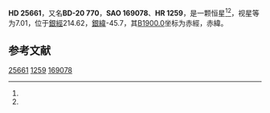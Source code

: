 {{Starbox begin
| name = HD 25661
}}
{{Starbox observe
| epoch = [[J2000.0|J2000.0]]
| constell = {{星座名待查}}<ref name=SIMBAD>{{cite web
 | url=http://simbad.u-strasbg.fr/simbad/sim-id?Ident=HR+1259
 | title=Pulsating variable Star
 | publisher=Centre de Données astronomiques de Strasbourg
 | work=SIMBAD
 | accessdate=2012-07-13
 | archive-date=2016-03-16
 | archive-url=https://web.archive.org/web/20160316185414/http://simbad.u-strasbg.fr/simbad/sim-id?Ident=HR+1259
 | dead-url=no
 }}</ref><ref name=DATA>{{cite web
 | url=http://vizier.u-strasbg.fr/viz-bin/VizieR-5?-out.add=.&-source=5050&-corr=PK=HR&-out.max=9999&HR=1259
 | title=VizieR Detailed Page
 | accessdate=2012-07-13
 | archive-date=2016-03-05
 | archive-url=https://web.archive.org/web/20160305093952/http://vizier.u-strasbg.fr/viz-bin/VizieR-5?-out.add=.&-source=5050&-corr=PK=HR&-out.max=9999&HR=1259
 | dead-url=no
 }}</ref>
| 星官 = 
| ra = {{RA|4|3|36.8}}<ref name=SIMBAD /><ref name=DATA />
| dec = {{DEC|-20|9|30}}<ref name=SIMBAD /><ref name=DATA />
| appmag_v = 7.01<ref name=SIMBAD /><ref name=DATA />
}}
{{Starbox character
| class = K2II<ref name=SIMBAD /><ref name=DATA />
| b-v = 1.22<ref name=SIMBAD /><ref name=DATA />
| u-b = <ref name=SIMBAD /><ref name=DATA />
| r-i = <ref name=SIMBAD /><ref name=DATA />
| variable = 
}}
{{Starbox astrometry
| radial_v = 
| prop_mo_ra = 24
| parallax = 
| p_error = 
}}
{{Starbox catalog
| names =BD-20 770，[[SAO星表|SAO]] 169078，[[HD星表|HD]] 25661，[[HR星表|HR]] 1259}}
{{Starbox reference |Simbad=HR+1259}}
{{Starbox end}}

'''HD 25661'''，又名'''BD-20 770'''，'''SAO 169078'''、'''HR 1259'''，是一颗恒星<ref name=SIMBAD /><ref name=DATA />，视星等为7.01，位于[[銀道座標系|銀經]]214.62，[[銀道座標系|銀緯]]-45.7，其[[B1900.0|B1900.0]]坐标为赤經{{RA|3|59|12.3}}，赤緯{{DEC|-20|-45.7|2}}。

== 参考文献 ==
{{reflist}}

{{star-stub}}

[[Category:HD和HDE天體|25661]]
[[Category:HR天體|1259]]
[[Category:SAO天體|169078]]